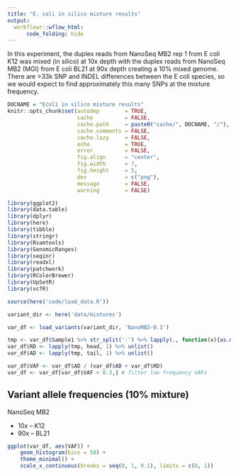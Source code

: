 ```yaml
---
title: "E. coli in silico mixture results"
output:
  workflowr::wflow_html:
      code_folding: hide
---
```


In this experiment, the duplex reads from NanoSeq MB2 rep 1 from E coli K12 was mixed (in silico) at 10x depth with the duplex reads from NanoSeq MB2 (MGI) from E coli BL21 at 90x depth creating a 10\% mixed genome. There are >33k SNP and INDEL differences between the E coli species, so we would expect to find approximately this many SNPs at the mixture frequency.

```r
DOCNAME = "Ecoli in silico mixture results"
knitr::opts_chunk$set(autodep        = TRUE,
                      cache          = FALSE,
                      cache.path     = paste0("cache/", DOCNAME, "/"),
                      cache.comments = FALSE,
                      cache.lazy     = FALSE,
                      echo           = TRUE,
                      error          = FALSE,
                      fig.align      = "center",
                      fig.width      = 7,
                      fig.height     = 5,
                      dev            = c("png"),
                      message        = FALSE,
                      warning        = FALSE)
```


```r
library(ggplot2)
library(data.table)
library(dplyr)
library(here)
library(tibble)
library(stringr)
library(Rsamtools)
library(GenomicRanges)
library(seqinr)
library(readxl)
library(patchwork)
library(RColorBrewer)
library(UpSetR)
library(vcfR)
```


```r
source(here('code/load_data.R'))
```


```r
variant_dir <- here('data/mixtures')
```


```r
var_df <- load_variants(variant_dir, 'NanoMB2-0.1')
```
```r
tmp <- var_df$Sample1 %>% str_split(':') %>% lapply(., function(x){as.numeric(x[5:6])}) 
var_df$RD <- lapply(tmp, head, 1) %>% unlist()
var_df$AD <- lapply(tmp, tail, 1) %>% unlist()

var_df$VAF <- var_df$AD / (var_df$AD + var_df$RD)
var_df <- var_df[var_df$VAF < 0.3,] # filter low frequency VAFs
```

## Variant allele frequencies (10\% mixture)

NanoSeq MB2

- 10x -- K12
- 90x -- BL21

```r
ggplot(var_df, aes(VAF)) +
    geom_histogram(bins = 50) +
    theme_minimal() +
    scale_x_continuous(breaks = seq(0, 1, 0.1), limits = c(0, 1))
```

